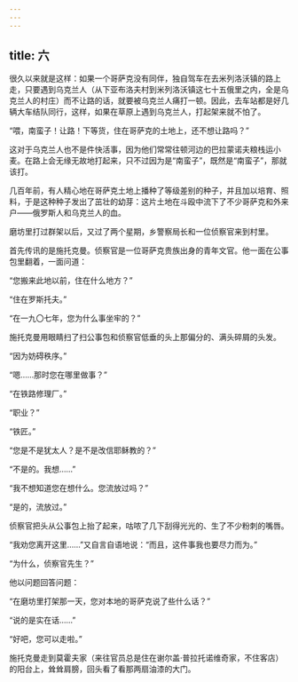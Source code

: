 ```yaml
---
---
---
```

title: 六
---




很久以来就是这样：如果一个哥萨克没有同伴，独自驾车在去米列洛沃镇的路上走，只要遇到乌克兰人（从下亚布洛夫村到米列洛沃镇这七十五俄里之内，全是乌克兰人的村庄）而不让路的话，就要被乌克兰人痛打一顿。因此，去车站都是好几辆大车结队同行，这样，如果在草原上遇到乌克兰人，打起架来就不怕了。

“喂，南蛮子！让路！下等货，住在哥萨克的土地上，还不想让路吗？”

这对于乌克兰人也不是件快活事，因为他们常常往顿河边的巴拉蒙诺夫粮栈运小麦。在路上会无缘无故地打起来，只不过因为是“南蛮子”，既然是“南蛮子”，那就该打。

几百年前，有人精心地在哥萨克土地上播种了等级差别的种子，并且加以培育、照料，于是这种种子发出了茁壮的幼芽：这片土地在斗殴中流下了不少哥萨克和外来户——俄罗斯人和乌克兰人的血。

磨坊里打过群架以后，又过了两个星期，乡警察局长和一位侦察官来到村里。

首先传讯的是施托克曼。侦察官是一位哥萨克贵族出身的青年文官。他一面在公事包里翻着，一面问道：

“您搬来此地以前，住在什么地方？”

“住在罗斯托夫。”

“在一九〇七年，您为什么事坐牢的？”

施托克曼用眼睛扫了扫公事包和侦察官低垂的头上那偏分的、满头碎屑的头发。

“因为妨碍秩序。”

“嗯……那时您在哪里做事？”

“在铁路修理厂。”

“职业？”

“铁匠。”

“您是不是犹太人？是不是改信耶稣教的？”

“不是的。我想……”

“我不想知道您在想什么。您流放过吗？”

“是的，流放过。”

侦察官把头从公事包上抬了起来，咕哝了几下刮得光光的、生了不少粉刺的嘴唇。

“我劝您离开这里……”又自言自语地说：“而且，这件事我也要尽力而为。”

“为什么，侦察官先生？”

他以问题回答问题：

“在磨坊里打架那一天，您对本地的哥萨克说了些什么话？”

“说的是实在话……”

“好吧，您可以走啦。”

施托克曼走到莫霍夫家（来往官员总是住在谢尔盖·普拉托诺维奇家，不住客店）的阳台上，耸耸肩膀，回头看了看那两扇油漆的大门。